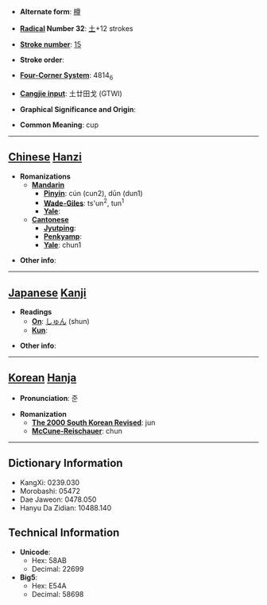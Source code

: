 * '''Alternate form''': [[樽]]

* '''[[Wiktionary:Chinese radical index| Radical]] Number 32''': [[Wiktionary:Chinese radical index 土|土]]+12 strokes

* '''[[Wiktionary:Chinese total strokes index|Stroke number]]''': [[Wiktionary:Chinese total strokes index 15|15]]

* '''Stroke order''': 

* '''[[Wiktionary:Chinese four corner index|Four-Corner System]]''': 4814<sub>6</sub>

* '''[[Wiktionary:Chinese Cangjie index|Cangjie input]]''': 土廿田戈 (GTWI)

* '''Graphical Significance and Origin''': 

* '''Common Meaning''': cup

----

== [[Chinese]] [[Hanzi]] ==

* '''Romanizations'''
** '''[[Mandarin]]'''
*** '''[[Pinyin]]''': cún (cun2), dūn (dun1)
*** '''[[Wade-Giles]]''': ts'un<sup>2</sup>, tun<sup>1</sup>
*** '''[[Yale]]''': 
** '''[[Cantonese]]'''
*** '''[[Jyutping]]''':
*** '''[[Penkyamp]]''': 
*** '''[[Yale]]''': chun1

* '''Other info''': 

----

== [[Japanese]] [[Kanji]] ==

* '''Readings'''
** '''[[On]]''': [[しゅん]] (shun)
** '''[[Kun]]''': 

* '''Other info''':  

----

== [[Korean]] [[Hanja]] ==

* '''Pronunciation''': 준

* '''Romanization'''
** '''[[The 2000 South Korean Revised Romanization|The 2000 South Korean Revised]]''': jun
** '''[[McCune-Reischauer]]''': chun

----

== Dictionary Information ==

* KangXi: 0239.030
* Morobashi: 05472
* Dae Jaweon: 0478.050
* Hanyu Da Zidian: 10488.140

== Technical Information ==

* '''Unicode''':
** Hex: 58AB
** Decimal: 22699
* '''Big5''':
** Hex: E54A
** Decimal: 58698